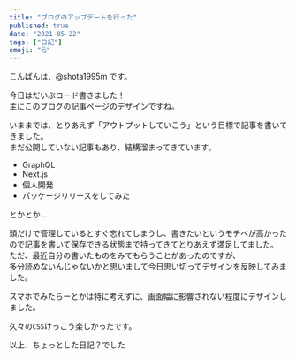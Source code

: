 ```yaml
---
title: "ブログのアップデートを行った"
published: true
date: "2021-05-22"
tags: ["日記"]
emoji: "🗒"
---
```


こんばんは、@shota1995m です。

今日はだいぶコード書きました！  
主にこのブログの記事ページのデザインですね。

いままでは、とりあえず「アウトプットしていこう」という目標で記事を書いてきました。  
まだ公開していない記事もあり、結構溜まってきています。  

- GraphQL
- Next.js
- 個人開発
- パッケージリリースをしてみた

とかとか...

頭だけで管理しているとすぐ忘れてしまうし、書きたいというモチベが高かったので記事を書いて保存できる状態まで持ってきてとりあえず満足してました。  
ただ、最近自分の書いたものをみてもらうことがあったのですが、  
多分読めないんじゃないかと思いまして今日思い切ってデザインを反映してみました。

スマホでみたらーとかは特に考えずに、画面幅に影響されない程度にデザインしました。  

久々の`CSS`けっこう楽しかったです。

以上、ちょっとした日記？でした

